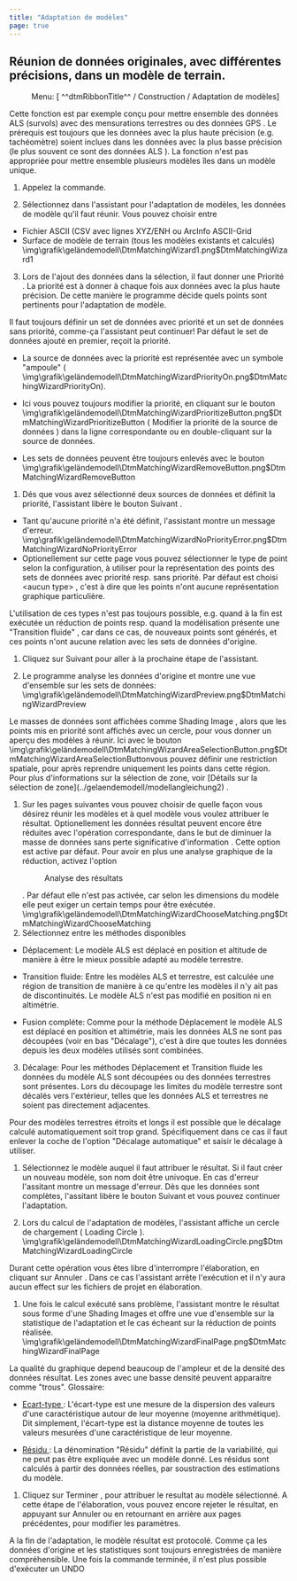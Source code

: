 ```yaml
---
title: "Adaptation de modèles"
page: true
---
```

## R&#233;union de donn&#233;es originales, avec diff&#233;rentes pr&#233;cisions, dans un mod&#232;le de terrain.
 <Menu> Menu: [ ^^dtmRibbonTitle^^ / Construction / Adaptation de modèles] </Menu> 

<Success>
Cette fonction est par exemple con&#231;u pour mettre ensemble des donn&#233;es  <Italic> ALS </Italic>  (survols) avec des mensurations terrestres ou des donn&#233;es  <Italic> GPS </Italic> . 
</Success>

<Warning>
Le pr&#233;requis est toujours que les donn&#233;es avec la plus haute pr&#233;cision (e.g. tach&#233;om&#232;tre) soient inclues dans les donn&#233;es avec la plus basse pr&#233;cision (le plus souvent ce sont des donn&#233;es  <Italic> ALS </Italic> ). La fonction n&#39;est pas appropri&#233;e pour mettre ensemble plusieurs mod&#232;les &#238;les dans un mod&#232;le unique.
</Warning>



1. Appelez la commande.

2. S&#233;lectionnez dans l&#39;assistant pour l&#39;adaptation de mod&#232;les, les donn&#233;es de mod&#232;le qu&#39;il faut r&#233;unir. Vous pouvez choisir entre

- Fichier <Italic> ASCII </Italic>  (CSV avec lignes XYZ/ENH ou <Italic> ArcInfo ASCII-Grid </Italic> 
- Surface de mod&#232;le de terrain (tous les mod&#232;les existants et calcul&#233;s)<Image>\img\grafik\geländemodell\DtmMatchingWizard1.png$DtmMatchingWizard1</Image>


3. Lors de l&#39;ajout des donn&#233;es dans la s&#233;lection, il faut donner une <Italic> Priorit&#233; </Italic> . La priorit&#233; est &#224; donner &#224; chaque fois aux donn&#233;es avec la plus haute pr&#233;cision. De cette mani&#232;re le programme d&#233;cide quels points sont pertinents pour l&#39;adaptation de mod&#232;le.



<Success>
Il faut toujours d&#233;finir un set de donn&#233;es avec priorit&#233; et un set de donn&#233;es sans priorit&#233;, comme-&#231;a l&#39;assistant peut continuer! Par d&#233;faut le set de donn&#233;es ajout&#233; en premier, re&#231;oit la priorit&#233;.
</Success>


- La source de donn&#233;es avec la priorit&#233; est repr&#233;sent&#233;e avec un symbole &quot;ampoule&quot;  (<Image>\img\grafik\geländemodell\DtmMatchingWizardPriorityOn.png$DtmMatchingWizardPriorityOn</Image>).

- Ici vous pouvez toujours modifier la priorit&#233;, en cliquant sur le bouton<Image>\img\grafik\geländemodell\DtmMatchingWizardPrioritizeButton.png$DtmMatchingWizardPrioritizeButton</Image> ( <Italic> Modifier la priorit&#233; de la source de donn&#233;es </Italic> ) dans la ligne correspondante ou en double-cliquant sur la source de donn&#233;es.

- Les sets de donn&#233;es peuvent &#234;tre toujours enlev&#233;s avec le bouton<Image>\img\grafik\geländemodell\DtmMatchingWizardRemoveButton.png$DtmMatchingWizardRemoveButton</Image>





1. D&#233;s que vous avez s&#233;lectionn&#233; deux sources de donn&#233;es et d&#233;finit la priorit&#233;, l&#39;assistant lib&#232;re le bouton <Border>Suivant</Border> .

- Tant qu&#39;aucune priorit&#233; n&#39;a &#233;t&#233; d&#233;finit, l&#39;assistant montre un message d&#39;erreur.<Image>\img\grafik\geländemodell\DtmMatchingWizardNoPriorityError.png$DtmMatchingWizardNoPriorityError</Image>
- <Italic> Optionellement </Italic>  sur cette page vous pouvez s&#233;lectionner le type de point selon la configuration, &#224; utiliser pour la repr&#233;sentation des points des sets de donn&#233;es avec priorit&#233; resp. sans priorit&#233;. Par d&#233;faut est choisi <Italic> &lt;aucun type&gt; </Italic> , c&#39;est &#224; dire que les points n&#39;ont aucune repr&#233;sentation graphique particuli&#232;re.





<Warning>
L&#39;utilisation de ces types n&#39;est pas toujours possible, e.g. quand &#224; la fin est ex&#233;cut&#233;e un r&#233;duction de points resp. quand la mod&#233;lisation pr&#233;sente une  <Italic> &quot;Transition fluide&quot; </Italic> , car dans ce cas, de nouveaux points sont g&#233;n&#233;r&#233;s, et ces points n&#39;ont aucune relation avec les sets de donn&#233;es d&#39;origine.
</Warning>


1. Cliquez sur <Border>Suivant</Border>  pour aller &#224; la prochaine &#233;tape de l&#39;assistant.

2. Le programme analyse les donn&#233;es d&#39;origine et montre une vue d&#39;ensemble sur les sets de donn&#233;es:<Image>\img\grafik\geländemodell\DtmMatchingWizardPreview.png$DtmMatchingWizardPreview</Image> 



<Success>
Le masses de donn&#233;es sont affich&#233;es comme  <Italic> Shading Image </Italic> , alors que les points mis en priorit&#233; sont affich&#233;s avec un cercle, pour vous donner un aper&#231;u des mod&#232;les &#224; r&#233;unir.
</Success>

<Success>
Ici avec le bouton 
<Image>\img\grafik\geländemodell\DtmMatchingWizardAreaSelectionButton.png$DtmMatchingWizardAreaSelectionButton</Image>vous pouvez d&#233;finir une restriction spatiale, pour apr&#232;s reprendre uniquement les points dans cette r&#233;gion. Pour plus d&#39;informations sur la s&#233;lection de zone, voir [D&#233;tails sur la s&#233;lection de zone](../gelaendemodell/modellangleichung2)
.
</Success>


1. Sur les pages suivantes vous pouvez choisir de quelle fa&#231;on vous d&#233;sirez r&#233;unir les mod&#232;les et &#224; quel mod&#232;le vous voulez attribuer le r&#233;sultat. Optionellement les donn&#233;es r&#233;sultat peuvent encore &#234;tre r&#233;duites avec l&#39;op&#233;ration correspondante, dans le but de diminuer la masse de donn&#233;es <Italic> sans perte significative d&#39;information </Italic> . Cette option est active par d&#233;faut. Pour avoir en plus une analyse graphique de la r&#233;duction, activez l&#39;option <Menu>Analyse des résultats</Menu> . Par d&#233;faut elle n&#39;est pas activ&#233;e, car selon les dimensions du mod&#232;le elle peut exiger un certain temps pour &#234;tre ex&#233;cut&#233;e.<Image>\img\grafik\geländemodell\DtmMatchingWizardChooseMatching.png$DtmMatchingWizardChooseMatching</Image>
2. S&#233;lectionnez entre les m&#233;thodes disponibles

- <Bold> D&#233;placement: </Bold>  Le mod&#232;le ALS est d&#233;plac&#233; en position et altitude de mani&#232;re &#224; &#234;tre le mieux possible adapt&#233; au mod&#232;le terrestre.

- <Bold> Transition fluide: </Bold>  Entre les mod&#232;les ALS et terrestre, est calcul&#233;e une r&#233;gion de transition de mani&#232;re &#224; ce qu&#39;entre les mod&#232;les il n&#39;y ait pas de discontinuit&#233;s. Le mod&#232;le ALS n&#39;est pas modifi&#233; en position ni en altim&#233;trie.

- <Bold> Fusion compl&#233;te: </Bold>  Comme pour la m&#233;thode <Italic> D&#233;placement </Italic>  le mod&#232;le ALS est d&#233;plac&#233; en position et altim&#233;trie, mais les donn&#233;es ALS ne sont pas d&#233;coup&#233;es (voir en bas &quot;D&#233;calage&quot;), c&#39;est &#224; dire que toutes les donn&#233;es depuis les deux mod&#232;les utilis&#233;s sont combin&#233;es.



3. D&#233;calage: Pour les m&#233;thodes <Italic> D&#233;placement </Italic>  et <Italic> Transition fluide </Italic>  les donn&#233;es du mod&#232;le ALS sont d&#233;coup&#233;es ou des donn&#233;es terrestres sont pr&#233;sentes. Lors du d&#233;coupage les limites du mod&#232;le terrestre sont <Italic> d&#233;cal&#233;s </Italic>  vers l&#39;ext&#233;rieur, telles que les donn&#233;es ALS et terrestres ne soient pas directement adjacentes.



<Success>
Pour des mod&#232;les terrestres &#233;troits et longs il est possible que le d&#233;calage calcul&#233; automatiquement soit trop grand. Sp&#233;cifiquement dans ce cas il faut enlever la coche de l&#39;option &quot;D&#233;calage automatique&quot; et saisir le d&#233;calage &#224; utiliser.
</Success>


1. S&#233;lectionnez le mod&#232;le auquel il faut attribuer le r&#233;sultat. Si il faut cr&#233;er un nouveau mod&#232;le, son nom doit &#234;tre univoque. En cas d&#39;erreur l&#39;assitant montre un message d&#39;erreur. D&#232;s que les donn&#233;es sont compl&#232;tes, l&#39;assitant lib&#232;re le bouton <Border>Suivant</Border>  et vous pouvez continuer l&#39;adaptation.

2. Lors du calcul de l&#39;adaptation de mod&#232;les, l&#39;assistant affiche un cercle de chargement ( <Italic> Loading Circle </Italic> ).<Image>\img\grafik\geländemodell\DtmMatchingWizardLoadingCircle.png$DtmMatchingWizardLoadingCircle</Image>


<Success>
Durant cette op&#233;ration vous &#234;tes libre d&#39;interrompre l&#39;&#233;laboration, en cliquant sur  <Border>Annuler</Border> . Dans ce cas l&#39;assistant arr&#234;te l&#39;ex&#233;cution et il n&#39;y aura aucun effect sur les fichiers de projet en &#233;laboration.
</Success>


1. Une fois le calcul ex&#233;cut&#233; sans probl&#232;me, l&#39;assistant montre le r&#233;sultat sous forme d&#39;une <Italic> Shading Images </Italic>  et offre une vue d&#39;ensemble sur la statistique de l&#39;adaptation et le cas &#233;cheant sur la r&#233;duction de points r&#233;alis&#233;e.<Image>\img\grafik\geländemodell\DtmMatchingWizardFinalPage.png$DtmMatchingWizardFinalPage</Image>


<Warning>
La qualit&#233; du graphique depend beaucoup de l&#39;ampleur et de la densit&#233; des donn&#233;es r&#233;sultat. Les zones avec une basse densit&#233; peuvent apparaitre comme &quot;trous&quot;.
</Warning>

<Success>
 <Italic>  <Bold> Glossaire: </Bold> </Italic>

- <U> Ecart-type </U> : L&#39;&#233;cart-type est une mesure de la dispersion des valeurs d&#39;une caract&#233;ristique autour de leur moyenne (moyenne arithm&#233;tique). Dit simplement, l&#39;&#233;cart-type est la distance moyenne de toutes les valeurs mesur&#233;es d&#39;une caract&#233;ristique de leur moyenne.


- <U> R&#233;sidu </U> : La d&#233;nomination &quot;R&#233;sidu&quot; d&#233;finit la partie de la variabilit&#233;, qui ne peut pas &#234;tre expliqu&#233;e avec un mod&#232;le donn&#233;. Les r&#233;sidus sont calcul&#233;s &#224; partir des donn&#233;es r&#233;elles, par soustraction des estimations du mod&#232;le. 




</Success>



1. Cliquez sur <Border>Terminer</Border> , pour attribuer le resultat au mod&#232;le s&#233;lectionn&#233;. A cette &#233;tape de l&#39;&#233;laboration, vous pouvez encore rejeter le r&#233;sultat, en appuyant sur <Border>Annuler</Border>  ou en retournant en arri&#232;re aux pages pr&#233;c&#233;dentes, pour modifier les param&#232;tres.




<Success>
A la fin de l&#39;adaptation, le mod&#232;le r&#233;sultat est protocol&#233;. Comme &#231;a les donn&#233;es d&#39;origine et les statistiques sont toujours enregistr&#233;es de mani&#232;re compr&#233;hensible.
</Success>

<Warning>
Une fois la commande termin&#233;e, il n&#39;est plus possible d&#39;ex&#233;cuter un UNDO
</Warning>
